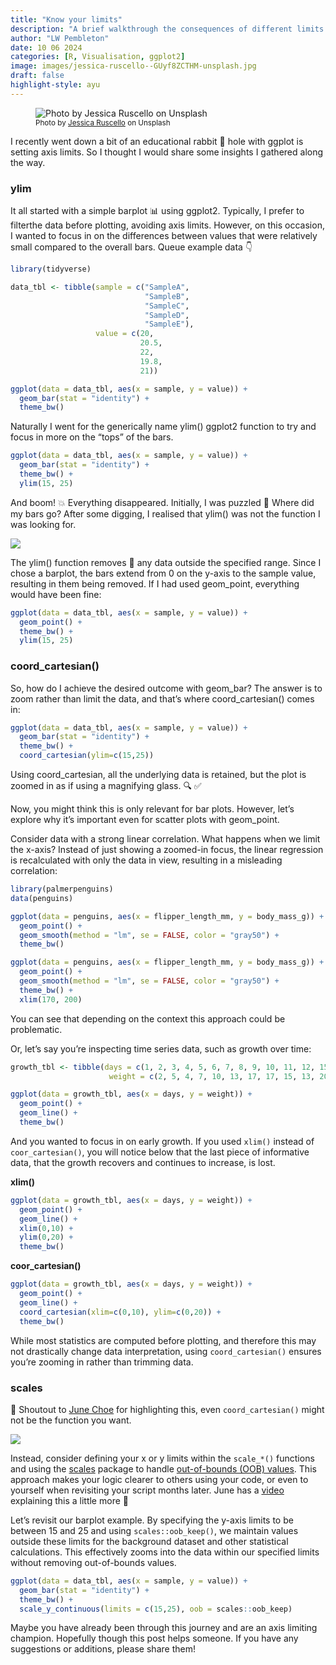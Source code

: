 ```yaml
---
title: "Know your limits"
description: "A brief walkthrough the consequences of different limits functions in ggplot2"
author: "LW Pembleton"
date: 10 06 2024
categories: [R, Visualisation, ggplot2]
image: images/jessica-ruscello--GUyf8ZCTHM-unsplash.jpg
draft: false
highlight-style: ayu
---
```


![~Photo by [Jessica Ruscello](https://unsplash.com/@jruscello) on Unsplash~](images/jessica-ruscello--GUyf8ZCTHM-unsplash.jpg)

I recently went down a bit of an educational rabbit 🐇 hole with ggplot is setting axis limits. So I thought I would share some insights I gathered along the way.

### ylim

It all started with a simple barplot 📊 using ggplot2. Typically, I prefer to filterthe data before plotting, avoiding axis limits. However, on this occasion, I wanted to focus in on the differences between values that were relatively small compared to the overall bars. Queue example data 👇

```r
library(tidyverse)

data_tbl <- tibble(sample = c("SampleA", 
                              "SampleB", 
                              "SampleC", 
                              "SampleD", 
                              "SampleE"),
                   value = c(20, 
                             20.5, 
                             22,
                             19.8,
                             21))

ggplot(data = data_tbl, aes(x = sample, y = value)) +
  geom_bar(stat = "identity") +
  theme_bw()
```

Naturally I went for the generically name ylim() ggplot2 function to try and focus in more on the "tops" of the bars.

```r

ggplot(data = data_tbl, aes(x = sample, y = value)) +
  geom_bar(stat = "identity") +
  theme_bw() +
  ylim(15, 25)
```

And boom! 💥 Everything disappeared. Initially, I was puzzled 🤔 Where did my bars go? After some digging, I realised that ylim() was not the function I was looking for.

![](images/8t4viq.jpg)

The ylim() function removes 🧹 any data outside the specified range. Since I chose a barplot, the bars extend from 0 on the y-axis to the sample value, resulting in them being removed. If I had used geom_point, everything would have been fine:

```r

ggplot(data = data_tbl, aes(x = sample, y = value)) +
  geom_point() +
  theme_bw() +
  ylim(15, 25)

```

### coord_cartesian()

So, how do I achieve the desired outcome with geom_bar? The answer is to zoom rather than limit the data, and that's where coord_cartesian() comes in:

```r

ggplot(data = data_tbl, aes(x = sample, y = value)) +
  geom_bar(stat = "identity") +
  theme_bw() +
  coord_cartesian(ylim=c(15,25))

```

Using coord_cartesian, all the underlying data is retained, but the plot is zoomed in as if using a magnifying glass. 🔍 ✅

Now, you might think this is only relevant for bar plots. However, let's explore why it's important even for scatter plots with geom_point.

Consider data with a strong linear correlation. What happens when we limit the x-axis? Instead of just showing a zoomed-in focus, the linear regression is recalculated with only the data in view, resulting in a misleading correlation:

```r

library(palmerpenguins)
data(penguins)

ggplot(data = penguins, aes(x = flipper_length_mm, y = body_mass_g)) +
  geom_point() +
  geom_smooth(method = "lm", se = FALSE, color = "gray50") +
  theme_bw()

ggplot(data = penguins, aes(x = flipper_length_mm, y = body_mass_g)) +
  geom_point() +
  geom_smooth(method = "lm", se = FALSE, color = "gray50") +
  theme_bw() +
  xlim(170, 200)


```

You can see that depending on the context this approach could be problematic.

Or, let's say you're inspecting time series data, such as growth over time:

```r

growth_tbl <- tibble(days = c(1, 2, 3, 4, 5, 6, 7, 8, 9, 10, 11, 12, 15, 20, 30, 40, 50),
                      weight = c(2, 5, 4, 7, 10, 13, 17, 17, 15, 13, 20, 25, 45, 90, 200, 500, 2000))

ggplot(data = growth_tbl, aes(x = days, y = weight)) +
  geom_point() +
  geom_line() + 
  theme_bw()

```

And you wanted to focus in on early growth. If you used `xlim()` instead of `coor_cartesian()`, you will notice below that the last piece of informative data, that the growth recovers and continues to increase, is lost.

**xlim()**

```r

ggplot(data = growth_tbl, aes(x = days, y = weight)) +
  geom_point() +
  geom_line() +
  xlim(0,10) +
  ylim(0,20) +
  theme_bw()

```

**coor_cartesian()**

```r

ggplot(data = growth_tbl, aes(x = days, y = weight)) +
  geom_point() +
  geom_line() +
  coord_cartesian(xlim=c(0,10), ylim=c(0,20)) +
  theme_bw()
```

While most statistics are computed before plotting, and therefore this may not drastically change data interpretation, using `coord_cartesian()` ensures you're zooming in rather than trimming data.

### scales

📢 Shoutout to [June Choe](https://yjunechoe.github.io/) for highlighting this, even `coord_cartesian()` might not be the function you want.

![](images/8tmrgm.jpg)

Instead, consider defining your x or y limits within the `scale_*()` functions and using the [scales](https://scales.r-lib.org/index.html) package to handle [out-of-bounds (OOB) values](https://scales.r-lib.org/reference/oob.html). This approach makes your logic clearer to others using your code, or even to yourself when revisiting your script months later. June has a [video](https://www.youtube.com/watch?v=EvKchS3X6cg&t=716s) explaining this a little more 🎥

Let's revisit our barplot example. By specifying the y-axis limits to be between 15 and 25 and using `scales::oob_keep()`, we maintain values outside these limits for the background dataset and other statistical calculations. This effectively zooms into the data within our specified limits without removing out-of-bounds values.

```r

ggplot(data = data_tbl, aes(x = sample, y = value)) +
  geom_bar(stat = "identity") +
  theme_bw() +
  scale_y_continuous(limits = c(15,25), oob = scales::oob_keep)

```

Maybe you have already been through this journey and are an axis limiting champion. Hopefully though this post helps someone. If you have any suggestions or additions, please share them!
